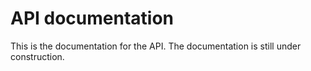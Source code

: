 # API documentation


<Callout type='warning' emoji='⚠️'>
  This is the documentation for the API.
  The documentation is still under construction.
</Callout>
